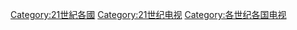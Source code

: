 [[Category:21世紀各國|Category:21世紀各國]]
[[Category:21世纪电视|Category:21世纪电视]]
[[Category:各世纪各国电视|Category:各世纪各国电视]]